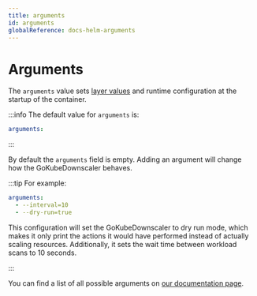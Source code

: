 ```yaml
---
title: arguments
id: arguments
globalReference: docs-helm-arguments
---
```


# Arguments

The `arguments` value sets [layer values](ref:docs-layers) and runtime configuration at the startup of the container.

:::info
The default value for `arguments` is:

```yaml
arguments:
```

:::

By default the `arguments` field is empty.
Adding an argument will change how the GoKubeDownscaler behaves.

:::tip For example:

```yaml
arguments:
  - --interval=10
  - --dry-run=true
```

This configuration will set the GoKubeDownscaler to dry run mode,
which makes it only print the actions it would have performed instead of actually scaling resources.
Additionally, it sets the wait time between workload scans to 10 seconds.

:::

You can find a list of all possible arguments on [our documentation page](ref:docs-arguments).
